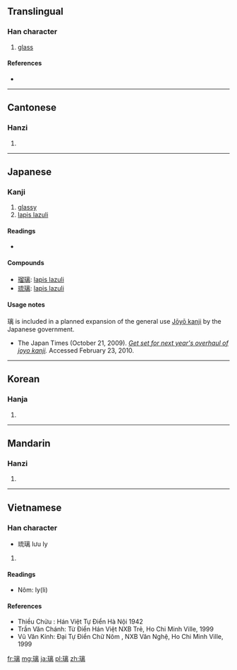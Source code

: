==Translingual==

===Han character===
{{Han char|rn=96|rad=玉|as=11|sn=15|four=1012<sub>7</sub>|canj=一土卜山月 (MGYUB)}}

# [[glass]]

====References====
* {{Han ref|kx=0740.260|dkj=21196|dj=1150.170|hdz=21132.050|uh=7483|ud=29827|bh=BCFE|bd=48382}}

----

==Cantonese==

===Hanzi===
{{yue-hanzi|jyut=|y=lei4}}

# {{defn|lang=yue|sort=玉11}}

----

==Japanese==

===Kanji===
{{ja-kanji|grade=8|rs=玉11}}

# [[glassy]]
# [[lapis lazuli]]

====Readings====
* {{ja-readings|on=[[り]] (ri)|nanori=[[あき]] (aki)}}

====Compounds====
* [[瑠璃]]: [[lapis lazuli]]
* [[琉璃]]: [[lapis lazuli]]

====Usage notes====
璃 is included in a planned expansion of the general use [[w:Jōyō kanji|Jōyō kanji]] by the Japanese government.
* The Japan Times (October 21, 2009). ''[http://www.kanjiclinic.com/kc99final.htm Get set for next year's overhaul of joyo kanji].'' Accessed February 23, 2010.

----

==Korean==

===Hanja===
{{ko-hanja|hangeul=리>이|eumhun=|rv=ri>i|mr=ri>i|y=li>i}}

# {{defn|lang=ko|sort=玉11}}

----

==Mandarin==

===Hanzi===
{{cmn-hanzi|pin=[[lí]] ([[li2]])|wg=li<sup>2</sup>}}

# {{defn|lang=cmn|sort=玉11}}

----

==Vietnamese==

===Han character===
{{vi-hantu|[[lê]], [[li]], [[ly]]|rs=玉11}}
* 琉璃 lưu ly

# {{defn|lang=vi|sort=玉11}}

====Readings====
* Nôm: ly(li)

====References====
* Thiều Chửu : Hán Việt Tự Điển  Hà Nội 1942
* Trần Văn Chánh: Từ Điển Hán Việt NXB Trẻ, Ho Chi Minh Ville, 1999
* Vũ Văn Kính: Đại Tự Điển Chữ Nôm , NXB Văn Nghệ, Ho Chi Minh Ville, 1999

[[fr:璃]]
[[mg:璃]]
[[ja:璃]]
[[pl:璃]]
[[zh:璃]]